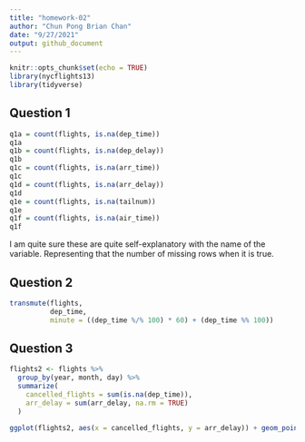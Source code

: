 ```yaml
---
title: "homework-02"
author: "Chun Pong Brian Chan"
date: "9/27/2021"
output: github_document
---
```


```r
knitr::opts_chunk$set(echo = TRUE)
library(nycflights13)
library(tidyverse)

```

## Question 1

```r
q1a = count(flights, is.na(dep_time))
q1a
q1b = count(flights, is.na(dep_delay))
q1b
q1c = count(flights, is.na(arr_time))
q1c
q1d = count(flights, is.na(arr_delay))
q1d
q1e = count(flights, is.na(tailnum))
q1e
q1f = count(flights, is.na(air_time))
q1f
```
I am quite sure these are quite self-explanatory with the name of the variable. Representing that the number of missing rows when it is true.


## Question 2

```r
transmute(flights, 
          dep_time, 
          minute = ((dep_time %/% 100) * 60) + (dep_time %% 100))
```


## Question 3

```r
flights2 <- flights %>%
  group_by(year, month, day) %>%
  summarize(
    cancelled_flights = sum(is.na(dep_time)),
    arr_delay = sum(arr_delay, na.rm = TRUE)
  )

ggplot(flights2, aes(x = cancelled_flights, y = arr_delay)) + geom_point()
```
